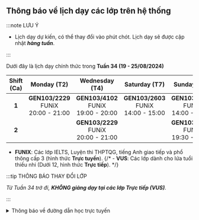 ## Thông báo về lịch dạy các lớp trên hệ thống

:::note LƯU Ý

- Lịch dạy dự kiến, có thể thay đổi vào phút chót. Lịch dạy sẽ được cập nhật **_hàng tuần_**.

:::

Dưới đây là lịch dạy chính thức trong **Tuần 34 (19 - 25/08/2024)**

| **Shift (Ca)** |               **Monday (T2)**                |             **Wednesday (T4)**               |              **Saturday (T7)**               |               **Sunday (CN)**                |
|:--------------:|:--------------------------------------------:|:--------------------------------------------:|:--------------------------------------------:|:--------------------------------------------:|
|      **1**     | **GEN103/2229** <br/>FUNiX<br/>20:00 - 21:00 | **GEN103/4102** <br/>FUNiX<br/>19:00 - 20:00 | **GEN103/2603** <br/>FUNiX<br/>14:00 - 15:00 | **GEN103/2603** <br/>FUNiX<br/>14:00 - 15:00 |
|      **2**     |                                              | **GEN103/2229** <br/>FUNiX<br/>20:00 - 21:00 |                                              | **GEN103/4102** <br/>FUNiX<br/>19:30 - 20:30 |

- **FUNIX**: Các lớp IELTS, Luyện thi THPTQG, tiếng Anh giao tiếp và phổ thông cấp 3 (hình thức **Trực tuyến**).
{/* - **VUS**: Các lớp dành cho lứa tuổi thiếu nhi (Dưới 12, hình thức **Trực tiếp**). */}

:::tip THÔNG BÁO THAY ĐỔI LỚP

_Từ Tuần 34 trở đi, **KHÔNG giảng dạy tại các lớp Trực tiếp (VUS)**._

:::

<details>
<summary>Thông báo về đường dẫn học trực tuyến</summary>
<div>

**_Việc học trực tuyến sẽ được thực hiện qua hạ tầng online. Đường dẫn sẽ được cung cấp trong quá trình học. Người học
cũng có thể theo dõi các video bài giảng qua YouTube ở hai đường dẫn phía dưới._**

**_Trân trọng cảm ơn._**

</div>
</details>
